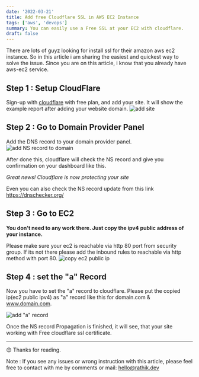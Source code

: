 ```yaml
---
date: '2022-03-21'
title: Add free Cloudflare SSL in AWS EC2 Instance
tags: ['aws', 'devops']
summary: You can easily use a Free SSL at your EC2 with cloudflare.
draft: false
---
```


There are lots of guyz looking for install ssl for their amazon aws ec2 instance. So in this article i am sharing the easiest and quickest way to solve the issue. Since you are on this article, i know that you already have aws-ec2 service.

## Step 1 : Setup CloudFlare

Sign-up with [cloudflare](https://www.cloudflare.com/) with free plan, and add your site. It will show the example report after adding your website domain.
![add site](/static/images/ssl-ec2-cloudflare/cloudflare-add-site.png)

## Step 2 : Go to Domain Provider Panel

Add the DNS record to your domain provider panel.
![add NS record to domain](/static/images/ssl-ec2-cloudflare/ns-record-add.png)

After done this, cloudflare will check the NS record and give you confirmation on your dashboard like this.

_Great news! Cloudflare is now protecting your site_

Even you can also check the NS record update from this link
https://dnschecker.org/

## Step 3 : Go to EC2

**You don't need to any work there. Just copy the ipv4 public address of your instance.**

Please make sure your ec2 is reachable via http 80 port from security group. If its not there please add the inbound rules to reachable via http method with port 80.
![copy ec2 public ip](/static/images/ssl-ec2-cloudflare/ec2.png)

## Step 4 : set the "a" Record

Now you have to set the "a" record to cloudflare. Please put the copied ip(ec2 public ipv4) as "a" record like this for domain.com & www.domain.com.

![add "a" record](/static/images/ssl-ec2-cloudflare/a-record.png)

Once the NS record Propagation is finished, it will see, that your site working with Free cloudflare ssl certificate.

---

😊 Thanks for reading.

Note : If you see any issues or wrong instruction with this article, please feel free to contact with me by comments or mail: hello@rathik.dev
